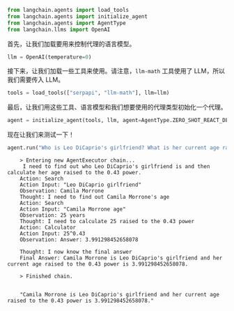 ```python
from langchain.agents import load_tools
from langchain.agents import initialize_agent
from langchain.agents import AgentType
from langchain.llms import OpenAI
```

首先，让我们加载要用来控制代理的语言模型。


```python
llm = OpenAI(temperature=0)
```

接下来，让我们加载一些工具来使用。请注意，`llm-math` 工具使用了 LLM，所以我们需要传入 LLM。


```python
tools = load_tools(["serpapi", "llm-math"], llm=llm)
```

最后，让我们用这些工具、语言模型和我们想要使用的代理类型初始化一个代理。


```python
agent = initialize_agent(tools, llm, agent=AgentType.ZERO_SHOT_REACT_DESCRIPTION, verbose=True)
```

现在让我们来测试一下！


```python
agent.run("Who is Leo DiCaprio's girlfriend? What is her current age raised to the 0.43 power?")
```

<CodeOutputBlock lang="python">

```
    > Entering new AgentExecutor chain...
     I need to find out who Leo DiCaprio's girlfriend is and then calculate her age raised to the 0.43 power.
    Action: Search
    Action Input: "Leo DiCaprio girlfriend"
    Observation: Camila Morrone
    Thought: I need to find out Camila Morrone's age
    Action: Search
    Action Input: "Camila Morrone age"
    Observation: 25 years
    Thought: I need to calculate 25 raised to the 0.43 power
    Action: Calculator
    Action Input: 25^0.43
    Observation: Answer: 3.991298452658078
    
    Thought: I now know the final answer
    Final Answer: Camila Morrone is Leo DiCaprio's girlfriend and her current age raised to the 0.43 power is 3.991298452658078.
    
    > Finished chain.


    "Camila Morrone is Leo DiCaprio's girlfriend and her current age raised to the 0.43 power is 3.991298452658078."
```

</CodeOutputBlock>
